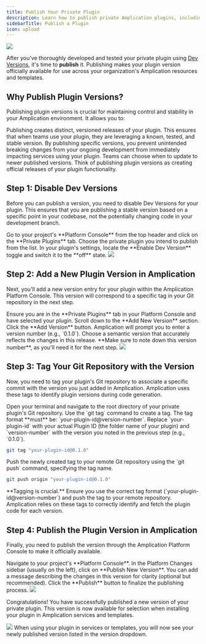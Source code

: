 ```yaml
---
title: Publish Your Private Plugin
description: Learn how to publish private Amplication plugins, including versioning, tagging your Git repository, and making your plugins available for organizational use.
sidebarTitle: Publish a Plugin
icon: upload
---
```


<Frame>
<img src="/images/plugin-development/publish-changes-for-new-plugin-version.png" />
</Frame>

After you've thoroughly developed and tested your private plugin using [Dev Versions](/plugin-development/test-a-plugin), it's time to **publish** it.
Publishing makes your plugin version officially available for use across your organization's Amplication resources and templates.

## Why Publish Plugin Versions?

Publishing plugin versions is crucial for maintaining control and stability in your Amplication environment. It allows you to:

<CardGroup cols={2}>
  <Card title="Establish Stable Releases">
    Publishing creates distinct, versioned releases of your plugin. This ensures that when teams use your plugin, they are leveraging a known, tested, and stable version.
  </Card>
  <Card title="Control Updates and Changes">
    By publishing specific versions, you prevent unintended breaking changes from your ongoing development from immediately impacting services using your plugin. Teams can choose when to update to newer published versions.
  </Card>
</CardGroup>

<Tip>
Think of publishing plugin versions as creating official releases of your plugin functionality.
</Tip>

## Step 1: Disable Dev Versions

Before you can publish a version, you need to disable Dev Versions for your plugin. This ensures that you are publishing a stable version based on a specific point in your codebase, not the potentially changing code in your development branch.

<Steps>
<Step title="Navigate to Private Plugins">
Go to your project's **Platform Console** from the top header and click on the **Private Plugins** tab.
</Step>
<Step title="Select Your Plugin">
Choose the private plugin you intend to publish from the list.
</Step>
<Step title="Disable Dev Version Toggle">
In your plugin's settings, locate the **Enable Dev Version** toggle and switch it to the **off** state.

<Frame caption="Disable Dev Versions before publishing.">
    <img src="/images/plugin-development/disable-dev-versions.png" />
</Frame>

</Step>
</Steps>

## Step 2: Add a New Plugin Version in Amplication

Next, you'll add a new version entry for your plugin within the Amplication Platform Console. This version will correspond to a specific tag in your Git repository in the next step.

<Steps>
<Step title="Navigate to Private Plugins">
Ensure you are in the **Private Plugins** tab in your Platform Console and have selected your plugin.
</Step>
<Step title="Scroll to 'Add New Version'">
Scroll down to the **Add New Version** section.
</Step>
<Step title="Click 'Add Version'">
Click the **Add Version** button.
</Step>
<Step title="Note the Version Number">
Amplication will prompt you to enter a version number (e.g., `0.1.0`). Choose a semantic version that accurately reflects the changes in this release. **Make sure to note down this version number**, as you'll need it for the next step.

<Frame caption="Add a new version for your plugin in the Platform Console.">
    <img src="/images/plugin-development/add-plugin-version.png" />
</Frame>

</Step>
</Steps>

## Step 3: Tag Your Git Repository with the Version

Now, you need to tag your plugin's Git repository to associate a specific commit with the version you just added in Amplication. Amplication uses these tags to identify plugin versions during code generation.

<Steps>
<Step title="Navigate to Your Plugin's Local Repository">
Open your terminal and navigate to the root directory of your private plugin's Git repository.
</Step>
<Step title="Create a Git Tag">
Use the `git tag` command to create a tag. The tag format **must** be: `your-plugin-id@version-number`. Replace `your-plugin-id` with your actual Plugin ID (the folder name of your plugin) and `version-number` with the version you noted in the previous step (e.g., `0.1.0`).

```bash
git tag "your-plugin-id@0.1.0"
```
</Step>
<Step title="Push the Tag to Your Remote Repository">
Push the newly created tag to your remote Git repository using the `git push` command, specifying the tag name.

```bash
git push origin "your-plugin-id@0.1.0"
```
</Step>
</Steps>

<Warning>
**Tagging is crucial.**  Ensure you use the correct tag format (`your-plugin-id@version-number`) and push the tag to your remote repository. Amplication relies on these tags to correctly identify and fetch the plugin code for each version.
</Warning>

## Step 4: Publish the Plugin Version in Amplication

Finally, you need to publish the version through the Amplication Platform Console to make it officially available.

<Steps>
<Step title="Go to Platform Console Changes">
Navigate to your project's **Platform Console**.
</Step>
<Step title="Click 'Publish New Version'">
In the Platform Changes sidebar (usually on the left), click on **Publish New Version**.
</Step>
<Step title="Add an Optional Version Message">
You can add a message describing the changes in this version for clarity (optional but recommended).
</Step>
<Step title="Click 'Publish'">
Click the **Publish** button to finalize the publishing process.

<Frame caption="Publish your changes to make the new plugin version live.">
<img src="/images/plugin-development/publish-changes-for-new-plugin-version.png" />
</Frame>

</Step>
</Steps>

Congratulations! You have successfully published a new version of your private plugin. This version is now available for selection when installing your plugin in Amplication services and templates.

<Frame caption="Add your newly published private plugin to a resource or template.">
    <img src="/images/plugin-development/add-private-plugin-to-resource.png" />
</Frame>

<Note>
When using your plugin in services or templates, you will now see your newly published version listed in the version dropdown.
</Note>
